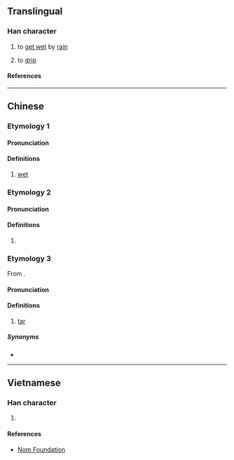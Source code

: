 {{character info}}
==Translingual==

===Han character===
{{Han char|rn=85|rad=水|as=10|sn=13|four=|canj=ETOR|ids=⿰氵荅}}

{{rfv|mul}}
# {{lb|zh|Cantonese}} to [[get wet]] by [[rain]]
# {{lb|zh|Cantonese}} to [[drip]]

====References====
{{Han ref|kx=0639.310|dkj=17941|dj=1046.190|hdz=31694.020|uh=6E9A}}

----

==Chinese==
{{zh-forms}}

===Etymology 1===

====Pronunciation====
{{zh-pron
|m=dá
|cat=
}}
{{attention|yue|needs to be assigned to Pronunciation: dap6}}

====Definitions====
{{zh-hanzi}}

# [[wet]]

===Etymology 2===

====Pronunciation====
{{zh-pron
|m=Tǎ
|cat=pn
}}

====Definitions====
{{zh-hanzi}}

# {{lb|zh|historical}} {{place|zh|An ancient <<river>> located in modern-day northwestern <<p/Shandong>>, <<c/China>>.}}

===Etymology 3===
From {{bor|zh|en|tar}}.

====Pronunciation====
{{zh-pron
|m=tǎ,dá,1nb=Mainland,2nb=Taiwan
|cat=n
}}

====Definitions====
{{zh-hanzi}}

# {{lb|zh|dated}} [[tar]] {{gloss|substance}}

=====Synonyms=====
* {{zh-l|焦油}}

----

==Vietnamese==

===Han character===
{{vi-readings|rs=水10|reading=tháp}}

# {{rfdef|vi|sort=水10}}

====References====
* [http://nomfoundation.org/common/nom_details.php?codepoint=6e9a Nom Foundation]